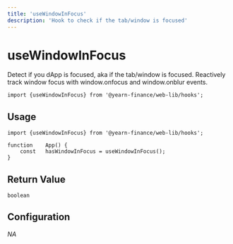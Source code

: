```yaml
---
title: 'useWindowInFocus'
description: 'Hook to check if the tab/window is focused'
---
```



# useWindowInFocus
Detect if you dApp is focused, aka if the tab/window is focused.
Reactively track window focus with window.onfocus and window.onblur events.

```tsx
import {useWindowInFocus} from '@yearn-finance/web-lib/hooks';
```

## Usage

```tsx
import {useWindowInFocus} from '@yearn-finance/web-lib/hooks';

function	App() {
	const	hasWindowInFocus = useWindowInFocus();
}
```

## Return Value
```tsx
boolean
```

## Configuration
*NA*
